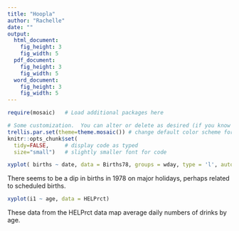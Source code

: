 ```yaml
---
title: "Hoopla"
author: "Rachelle"
date: ""
output: 
  html_document:
    fig_height: 3
    fig_width: 5
  pdf_document:
    fig_height: 3
    fig_width: 5
  word_document:
    fig_height: 3
    fig_width: 5
---
```


```r
require(mosaic)   # Load additional packages here 

# Some customization.  You can alter or delete as desired (if you know what you are doing).
trellis.par.set(theme=theme.mosaic()) # change default color scheme for lattice
knitr::opts_chunk$set(
  tidy=FALSE,     # display code as typed
  size="small")   # slightly smaller font for code
```


```r
xyplot( births ~ date, data = Births78, groups = wday, type = 'l', auto.key = list(columns = 4, lines = T, points = F), par.settings = list(superpose.line = list( lty= 1)))
```

There seems to be a dip in births in 1978 on major holidays, perhaps related to scheduled births.

```r
xyplot(i1 ~ age, data = HELPrct)
```

These data from the HELPrct data map average daily numbers of drinks by age.
